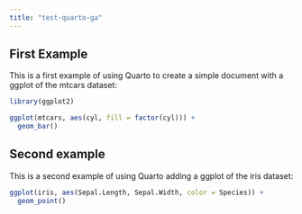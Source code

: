 ```yaml
---
title: "test-quarto-ga"
---
```


## First Example

This is a first example of using Quarto to create a simple document with a ggplot of the mtcars dataset:

```r
library(ggplot2)

ggplot(mtcars, aes(cyl, fill = factor(cyl))) +
  geom_bar()
```

## Second example

This is a second example of using Quarto adding a ggplot of the iris dataset:

```r
ggplot(iris, aes(Sepal.Length, Sepal.Width, color = Species)) +
  geom_point()
```

